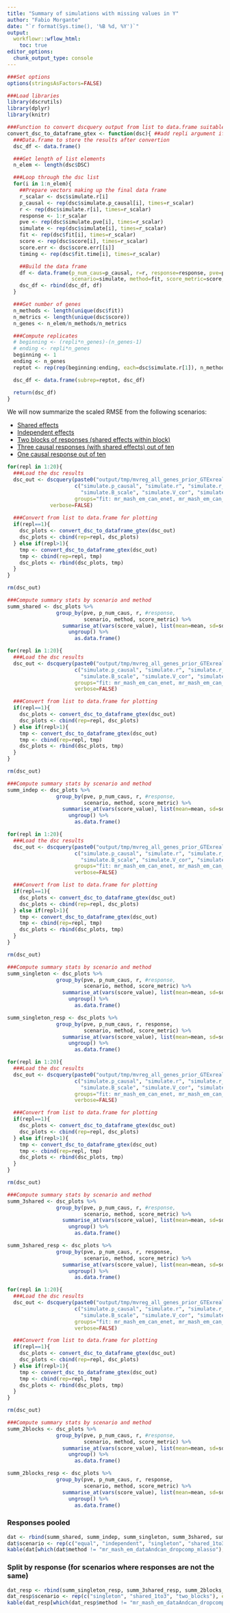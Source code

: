 ```yaml
---
title: "Summary of simulations with missing values in Y"
author: "Fabio Morgante"
date: "`r format(Sys.time(), '%B %d, %Y')`"
output: 
  workflowr::wflow_html:
    toc: true
editor_options:
  chunk_output_type: console
---
```


```r
###Set options
options(stringsAsFactors=FALSE)

###Load libraries
library(dscrutils)
library(dplyr)
library(knitr)

###Function to convert dscquery output from list to data.frame suitable for plotting
convert_dsc_to_dataframe_gtex <- function(dsc){ ##add repli argument if wanting to have subrep rolling over from rep to rep
  ###Data.frame to store the results after convertion
  dsc_df <- data.frame()

  ###Get length of list elements
  n_elem <- length(dsc$DSC)

  ###Loop through the dsc list
  for(i in 1:n_elem){
    ##Prepare vectors making up the final data frame
    r_scalar <- dsc$simulate.r[i]
    p_causal <- rep(dsc$simulate.p_causal[i], times=r_scalar)
    r <- rep(dsc$simulate.r[i], times=r_scalar)
    response <- 1:r_scalar
    pve <- rep(dsc$simulate.pve[i], times=r_scalar)
    simulate <- rep(dsc$simulate[i], times=r_scalar)
    fit <- rep(dsc$fit[i], times=r_scalar)
    score <- rep(dsc$score[i], times=r_scalar)
    score.err <- dsc$score.err[[i]]
    timing <- rep(dsc$fit.time[i], times=r_scalar)

    ##Build the data frame
    df <- data.frame(p_num_caus=p_causal, r=r, response=response, pve=pve,
                     scenario=simulate, method=fit, score_metric=score, score_value=score.err, time=timing)
    dsc_df <- rbind(dsc_df, df)
  }

  ###Get number of genes
  n_methods <- length(unique(dsc$fit))
  n_metrics <- length(unique(dsc$score))
  n_genes <- n_elem/n_methods/n_metrics

  ###Compute replicates
  # beginning <- (repli*n_genes)-(n_genes-1)
  # ending <- repli*n_genes
  beginning <- 1
  ending <- n_genes
  reptot <- rep(rep(beginning:ending, each=dsc$simulate.r[1]), n_methods*n_metrics)

  dsc_df <- data.frame(subrep=reptot, dsc_df)

  return(dsc_df)
}

```
We will now summarize the scaled RMSE from the following scenarios:

+ [Shared effects](results_mvreg_all_genes_prior_GTExrealX_indepV_sharedB_r10_indepReps_missing_Y.html)
+ [Independent effects](results_mvreg_all_genes_prior_GTExrealX_indepV_indepB_r10_indepReps_missing_Y.html)
+ [Two blocks of responses (shared effects within block)](results_mvreg_all_genes_prior_GTExrealX_indepV_sharedB_2blocksr10_indepReps_missing_Y.html)
+ [Three causal responses (with shared effects) out of ten](results_mvreg_all_genes_prior_GTExrealX_indepV_sharedB_3causalrespr10_indepReps_missing_Y.html)
+ [One causal response out of ten](results_mvreg_all_genes_prior_GTExrealX_indepV_B_1causalrespr10_indepReps_missing_Y.html)


```r
for(repl in 1:20){
  ###Load the dsc results
  dsc_out <- dscquery(paste0("output/tmp/mvreg_all_genes_prior_GTExrealX_indepV_sharedB_r10_indepReps_missing_Y/rep", repl), 
                      c("simulate.p_causal", "simulate.r", "simulate.r_causal", "simulate.pve", "simulate.B_cor", "simulate.w", 
                        "simulate.B_scale", "simulate.V_cor", "simulate", "fit", "score", "score.err", "fit.time"), 
                      groups="fit: mr_mash_em_can_enet, mr_mash_em_can_mlasso, mr_mash_em_data_mlasso, mr_mash_em_dataAndcan_mlasso, mr_mash_em_dataAndcan_dropcomp_mlasso, mtlasso, enet",
		      verbose=FALSE)
  
  ###Convert from list to data.frame for plotting
  if(repl==1){
    dsc_plots <- convert_dsc_to_dataframe_gtex(dsc_out)
    dsc_plots <- cbind(rep=repl, dsc_plots)
  } else if(repl>1){
    tmp <- convert_dsc_to_dataframe_gtex(dsc_out)
    tmp <- cbind(rep=repl, tmp)
    dsc_plots <- rbind(dsc_plots, tmp)
  }
}

rm(dsc_out)

###Compute summary stats by scenario and method
summ_shared <- dsc_plots %>%
                group_by(pve, p_num_caus, r, #response,
                         scenario, method, score_metric) %>%
                  summarise_at(vars(score_value), list(mean=mean, sd=sd, n=length)) %>%
                    ungroup() %>%
                      as.data.frame()
```

```r
for(repl in 1:20){
  ###Load the dsc results
  dsc_out <- dscquery(paste0("output/tmp/mvreg_all_genes_prior_GTExrealX_indepV_indepB_r10_indepReps_missing_Y/rep", repl),
                      c("simulate.p_causal", "simulate.r", "simulate.r_causal", "simulate.pve", "simulate.B_cor", "simulate.w",
                        "simulate.B_scale", "simulate.V_cor", "simulate", "fit", "score", "score.err", "fit.time"),
                      groups="fit: mr_mash_em_can_enet, mr_mash_em_can_mlasso, mr_mash_em_data_mlasso, mr_mash_em_dataAndcan_mlasso, mr_mash_em_dataAndcan_dropcomp_mlasso, mtlasso, enet",
                      verbose=FALSE)

  ###Convert from list to data.frame for plotting
  if(repl==1){
    dsc_plots <- convert_dsc_to_dataframe_gtex(dsc_out)
    dsc_plots <- cbind(rep=repl, dsc_plots)
  } else if(repl>1){
    tmp <- convert_dsc_to_dataframe_gtex(dsc_out)
    tmp <- cbind(rep=repl, tmp)
    dsc_plots <- rbind(dsc_plots, tmp)
  }
}

rm(dsc_out)

###Compute summary stats by scenario and method
summ_indep <- dsc_plots %>%
                group_by(pve, p_num_caus, r, #response,
                         scenario, method, score_metric) %>%
                  summarise_at(vars(score_value), list(mean=mean, sd=sd, n=length)) %>%
                    ungroup() %>%
                      as.data.frame()
```

```r
for(repl in 1:20){
  ###Load the dsc results
  dsc_out <- dscquery(paste0("output/tmp/mvreg_all_genes_prior_GTExrealX_indepV_B_1causalrespr10_indepReps_missing_Y/rep", repl),
                      c("simulate.p_causal", "simulate.r", "simulate.r_causal", "simulate.pve", "simulate.B_cor", "simulate.w",
                        "simulate.B_scale", "simulate.V_cor", "simulate", "fit", "score", "score.err", "fit.time"),
                      groups="fit: mr_mash_em_can_enet, mr_mash_em_can_mlasso, mr_mash_em_data_mlasso, mr_mash_em_dataAndcan_mlasso, mr_mash_em_dataAndcan_dropcomp_mlasso, mtlasso, enet",
                      verbose=FALSE)

  ###Convert from list to data.frame for plotting
  if(repl==1){
    dsc_plots <- convert_dsc_to_dataframe_gtex(dsc_out)
    dsc_plots <- cbind(rep=repl, dsc_plots)
  } else if(repl>1){
    tmp <- convert_dsc_to_dataframe_gtex(dsc_out)
    tmp <- cbind(rep=repl, tmp)
    dsc_plots <- rbind(dsc_plots, tmp)
  }
}

rm(dsc_out)

###Compute summary stats by scenario and method
summ_singleton <- dsc_plots %>%
                group_by(pve, p_num_caus, r, #response,
                         scenario, method, score_metric) %>%
                  summarise_at(vars(score_value), list(mean=mean, sd=sd, n=length)) %>%
                    ungroup() %>%
                      as.data.frame()

summ_singleton_resp <- dsc_plots %>%
                group_by(pve, p_num_caus, r, response,
                         scenario, method, score_metric) %>%
                  summarise_at(vars(score_value), list(mean=mean, sd=sd, n=length)) %>%
                    ungroup() %>%
                      as.data.frame()
```

```r
for(repl in 1:20){
  ###Load the dsc results
  dsc_out <- dscquery(paste0("output/tmp/mvreg_all_genes_prior_GTExrealX_indepV_sharedB_3causalrespr10_indepReps_missing_Y/rep", repl),
                      c("simulate.p_causal", "simulate.r", "simulate.r_causal", "simulate.pve", "simulate.B_cor", "simulate.w",
                        "simulate.B_scale", "simulate.V_cor", "simulate", "fit", "score", "score.err", "fit.time"),
                      groups="fit: mr_mash_em_can_enet, mr_mash_em_can_mlasso, mr_mash_em_data_mlasso, mr_mash_em_dataAndcan_mlasso, mr_mash_em_dataAndcan_dropcomp_mlasso, mtlasso, enet",
                      verbose=FALSE)

  ###Convert from list to data.frame for plotting
  if(repl==1){
    dsc_plots <- convert_dsc_to_dataframe_gtex(dsc_out)
    dsc_plots <- cbind(rep=repl, dsc_plots)
  } else if(repl>1){
    tmp <- convert_dsc_to_dataframe_gtex(dsc_out)
    tmp <- cbind(rep=repl, tmp)
    dsc_plots <- rbind(dsc_plots, tmp)
  }
}

rm(dsc_out)

###Compute summary stats by scenario and method
summ_3shared <- dsc_plots %>%
                group_by(pve, p_num_caus, r, #response,
                         scenario, method, score_metric) %>%
                  summarise_at(vars(score_value), list(mean=mean, sd=sd, n=length)) %>%
                    ungroup() %>%
                      as.data.frame()

summ_3shared_resp <- dsc_plots %>%
                group_by(pve, p_num_caus, r, response,
                         scenario, method, score_metric) %>%
                  summarise_at(vars(score_value), list(mean=mean, sd=sd, n=length)) %>%
                    ungroup() %>%
                      as.data.frame()
```

```r
for(repl in 1:20){
  ###Load the dsc results
  dsc_out <- dscquery(paste0("output/tmp/mvreg_all_genes_prior_GTExrealX_indepV_sharedB_2blocksr10_diffPVE_indepReps_missing_Y/rep", repl),
                      c("simulate.p_causal", "simulate.r", "simulate.r_causal", "simulate.pve", "simulate.B_cor", "simulate.w",
                        "simulate.B_scale", "simulate.V_cor", "simulate", "fit", "score", "score.err", "fit.time"),
                      groups="fit: mr_mash_em_can_enet, mr_mash_em_can_mlasso, mr_mash_em_data_mlasso, mr_mash_em_dataAndcan_mlasso, mr_mash_em_dataAndcan_dropcomp_mlasso, mtlasso, enet",
                      verbose=FALSE)

  ###Convert from list to data.frame for plotting
  if(repl==1){
    dsc_plots <- convert_dsc_to_dataframe_gtex(dsc_out)
    dsc_plots <- cbind(rep=repl, dsc_plots)
  } else if(repl>1){
    tmp <- convert_dsc_to_dataframe_gtex(dsc_out)
    tmp <- cbind(rep=repl, tmp)
    dsc_plots <- rbind(dsc_plots, tmp)
  }
}

rm(dsc_out)

###Compute summary stats by scenario and method
summ_2blocks <- dsc_plots %>%
                group_by(pve, p_num_caus, r, #response,
                         scenario, method, score_metric) %>%
                  summarise_at(vars(score_value), list(mean=mean, sd=sd, n=length)) %>%
                    ungroup() %>%
                      as.data.frame()

summ_2blocks_resp <- dsc_plots %>%
                group_by(pve, p_num_caus, r, response,
                         scenario, method, score_metric) %>%
                  summarise_at(vars(score_value), list(mean=mean, sd=sd, n=length)) %>%
                    ungroup() %>%
                      as.data.frame()
```

### Responses pooled

```r
dat <- rbind(summ_shared, summ_indep, summ_singleton, summ_3shared, summ_2blocks)
dat$scenario <- rep(c("equal", "independent", "singleton", "shared_1to3", "two_blocks"), each=7)
kable(dat[which(dat$method != "mr_mash_em_dataAndcan_dropcomp_mlasso"), 4:9])
```

### Split by response (for scenarios where responses are not the same)

```r
dat_resp <- rbind(summ_singleton_resp, summ_3shared_resp, summ_2blocks_resp)
dat_resp$scenario <- rep(c("singleton", "shared_1to3", "two_blocks"), each=7*10)
kable(dat_resp[which(dat_resp$method != "mr_mash_em_dataAndcan_dropcomp_mlasso"), 4:10])
```







